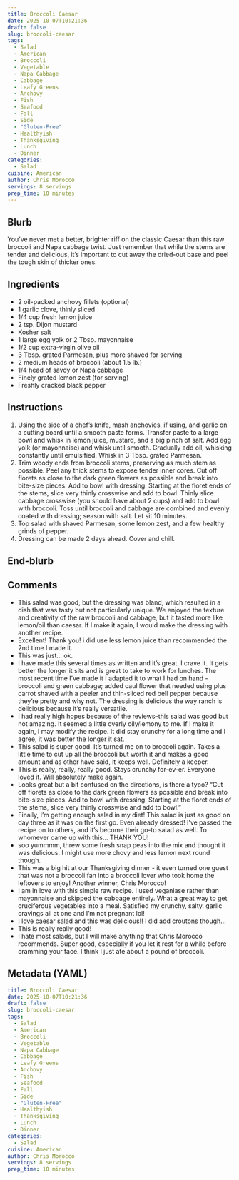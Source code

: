```yaml
---
title: Broccoli Caesar
date: 2025-10-07T10:21:36
draft: false
slug: broccoli-caesar
tags:
  - Salad
  - American
  - Broccoli
  - Vegetable
  - Napa Cabbage
  - Cabbage
  - Leafy Greens
  - Anchovy
  - Fish
  - Seafood
  - Fall
  - Side
  - "Gluten-Free"
  - Healthyish
  - Thanksgiving
  - Lunch
  - Dinner
categories:
  - Salad
cuisine: American
author: Chris Morocco
servings: 8 servings
prep_time: 10 minutes
---
```

## Blurb

You've never met a better, brighter riff on the classic Caesar than this raw broccoli and Napa cabbage twist. Just remember that while the stems are tender and delicious, it's important to cut away the dried-out base and peel the tough skin of thicker ones.

## Ingredients

- 2 oil-packed anchovy fillets (optional)
- 1 garlic clove, thinly sliced
- 1/4 cup fresh lemon juice
- 2 tsp. Dijon mustard
- Kosher salt
- 1 large egg yolk or 2 Tbsp. mayonnaise
- 1/2 cup extra-virgin olive oil
- 3 Tbsp. grated Parmesan, plus more shaved for serving
- 2 medium heads of broccoli (about 1.5 lb.)
- 1/4 head of savoy or Napa cabbage
- Finely grated lemon zest (for serving)
- Freshly cracked black pepper

## Instructions

1. Using the side of a chef's knife, mash anchovies, if using, and garlic on a cutting board until a smooth paste forms. Transfer paste to a large bowl and whisk in lemon juice, mustard, and a big pinch of salt. Add egg yolk (or mayonnaise) and whisk until smooth. Gradually add oil, whisking constantly until emulsified. Whisk in 3 Tbsp. grated Parmesan.
2. Trim woody ends from broccoli stems, preserving as much stem as possible. Peel any thick stems to expose tender inner cores. Cut off florets as close to the dark green flowers as possible and break into bite-size pieces. Add to bowl with dressing. Starting at the floret ends of the stems, slice very thinly crosswise and add to bowl. Thinly slice cabbage crosswise (you should have about 2 cups) and add to bowl with broccoli. Toss until broccoli and cabbage are combined and evenly coated with dressing; season with salt. Let sit 10 minutes.
3. Top salad with shaved Parmesan, some lemon zest, and a few healthy grinds of pepper.
4. Dressing can be made 2 days ahead. Cover and chill.

## End-blurb



## Comments

- This salad was good, but the dressing was bland, which resulted in a dish that was tasty but not particularly unique. We enjoyed the texture and creativity of the raw broccoli and cabbage, but it tasted more like lemon/oil than caesar. If I make it again, I would make the dressing with another recipe.
- Excellent! Thank you! i did use less lemon juice than recommended the 2nd time I made it.
- This was just... ok.
- I have made this several times as written and it's great. I crave it. It gets better the longer it sits and is great to take to work for lunches. The most recent time I've made it I adapted it to what I had on hand - broccoli and green cabbage; added cauliflower that needed using plus carrot shaved with a peeler and thin-sliced red bell pepper because they're pretty and why not. The dressing is delicious the way ranch is delicious because it's really versatile.
- I had really high hopes because of the reviews--this salad was good but not amazing. It seemed a little overly oily/lemony to me. If I make it again, I may modify the recipe. It did stay crunchy for a long time and I agree, it was better the longer it sat.
- This salad is super good. It's turned me on to broccoli again. Takes a little time to cut up all the broccoli but worth it and makes a good amount and as other have said, it keeps well. Definitely a keeper.
- This is really, really, really good. Stays crunchy for-ev-er. Everyone loved it. Will absolutely make again.
- Looks great but a bit confused on the directions, is there a typo? "Cut off florets as close to the dark green flowers as possible and break into bite-size pieces. Add to bowl with dressing. Starting at the floret ends of the stems, slice very thinly crosswise and add to bowl."
- Finally, I'm getting enough salad in my diet! This salad is just as good on day three as it was on the first go. Even already dressed! I've passed the recipe on to others, and it's become their go-to salad as well. To whomever came up with this... THANK YOU!
- soo yummmm, threw some fresh snap peas into the mix and thought it was delicious. I might use more chovy and less lemon next round though.
- This was a big hit at our Thanksgiving dinner - it even turned one guest that was not a broccoli fan into a broccoli lover who took home the leftovers to enjoy! Another winner, Chris Morocco!
- I am in love with this simple raw recipe. I used veganiase rather than mayonnaise and skipped the cabbage entirely. What a great way to get cruciferous vegetables into a meal. Satisfied my crunchy, salty. garlic cravings all at one and I'm not pregnant lol!
- I love caesar salad and this was delicious!! I did add croutons though...
- This is really really good!
- I hate most salads, but I will make anything that Chris Morocco recommends. Super good, especially if you let it rest for a while before cramming your face. I think I just ate about a pound of broccoli.


## Metadata (YAML)

```yaml
title: Broccoli Caesar
date: 2025-10-07T10:21:36
draft: false
slug: broccoli-caesar
tags:
  - Salad
  - American
  - Broccoli
  - Vegetable
  - Napa Cabbage
  - Cabbage
  - Leafy Greens
  - Anchovy
  - Fish
  - Seafood
  - Fall
  - Side
  - "Gluten-Free"
  - Healthyish
  - Thanksgiving
  - Lunch
  - Dinner
categories:
  - Salad
cuisine: American
author: Chris Morocco
servings: 8 servings
prep_time: 10 minutes
```
